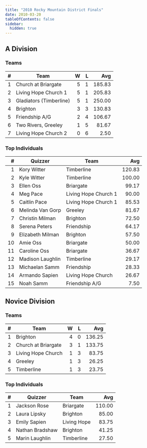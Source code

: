 ```yaml
---
title: "2010 Rocky Mountain District Finals"
date: 2010-03-20
tableOfContents: false
sidebar:
  hidden: true
---
```


## A Division

### Teams

|    # | Team                    |    W |    L |    Avg |
| ---: | ----------------------- | ---: | ---: | -----: |
|    1 | Church at Briargate     |    5 |    1 | 185.83 |
|    2 | Living Hope Church 1    |    5 |    1 | 205.83 |
|    3 | Gladiators (Timberline) |    5 |    1 | 250.00 |
|    4 | Brighton                |    3 |    3 | 130.83 |
|    5 | Friendship A/G          |    2 |    4 | 106.67 |
|    6 | Two Rivers, Greeley     |    1 |    5 |  81.67 |
|    7 | Living Hope Church 2    |    0 |    6 |   2.50 |

### Top Individuals

|    # | Quizzer          | Team                 |    Avg |
| ---: | ---------------- | -------------------- | -----: |
|    1 | Kory Witter      | Timberline           | 120.83 |
|    2 | Kyle Witter      | Timberline           | 100.00 |
|    3 | Ellen Oss        | Briargate            |  99.17 |
|    4 | Meg Pace         | Living Hope Church 1 |  90.00 |
|    5 | Caitlin Pace     | Living Hope Church 1 |  85.53 |
|    6 | Melinda Van Gorp | Greeley              |  81.67 |
|    7 | Christin Milman  | Brighton             |  72.50 |
|    8 | Serena Peters    | Friendship           |  64.17 |
|    9 | Elizabeth Milman | Brighton             |  57.50 |
|   10 | Amie Oss         | Briargate            |  50.00 |
|   11 | Caroline Oss     | Briargate            |  36.67 |
|   12 | Madison Laughlin | Timberline           |  29.17 |
|   13 | Michaelan Samm   | Friendship           |  28.33 |
|   14 | Armando Sapien   | Living Hope Church   |  26.67 |
|   15 | Noah Samm        | Friendship A/G       |   7.50 |

## Novice Division

### Teams

|    # | Team                |    W |    L |    Avg |
| ---: | ------------------- | ---: | ---: | -----: |
|    1 | Brighton            |    4 |    0 | 136.25 |
|    2 | Church at Briargate |    3 |    1 | 133.75 |
|    3 | Living Hope Church  |    1 |    3 |  83.75 |
|    4 | Greeley             |    1 |    3 |  26.25 |
|    5 | Timberline          |    1 |    3 |  23.75 |

### Top Individuals

|    # | Quizzer         | Team        |    Avg |
| ---: | --------------- | ----------- | -----: |
|    1 | Jackson Rose    | Briargate   | 110.00 |
|    2 | Laura Lipsky    | Brighton    |  85.00 |
|    3 | Emily Sapien    | Living Hope |  83.75 |
|    4 | Nathan Bradshaw | Brighton    |  41.25 |
|    5 | Marin Laughlin  | Timberline  |  27.50 |


